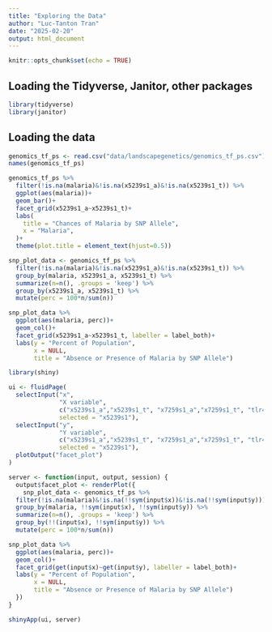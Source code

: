 ```yaml
---
title: "Exploring the Data"
author: "Luc-Tanton Tran"
date: "2025-02-20"
output: html_document
---
```


```r
knitr::opts_chunk$set(echo = TRUE)
```

## Loading the Tidyverse, Janitor, other packages

```r
library(tidyverse)
library(janitor)
```


## Loading the data
```r
genomics_tf_ps <- read.csv("data/landscapegenetics/genomics_tf_ps.csv") %>% clean_names()
names(genomics_tf_ps)
```
```r
genomics_tf_ps %>% 
  filter(!is.na(malaria)&!is.na(x5239s1_a)&!is.na(x5239s1_t)) %>% 
  ggplot(aes(malaria))+
  geom_bar()+
  facet_grid(x5239s1_a~x5239s1_t)+
  labs(
    title = "Chances of Malaria by SNP Allele",
    x = "Malaria",
  )+
  theme(plot.title = element_text(hjust=0.5))

snp_plot_data <- genomics_tf_ps %>% 
  filter(!is.na(malaria)&!is.na(x5239s1_a)&!is.na(x5239s1_t)) %>%
  group_by(malaria, x5239s1_a, x5239s1_t) %>% 
  summarize(n=n(), .groups = 'keep') %>%
  group_by(x5239s1_a, x5239s1_t) %>% 
  mutate(perc = 100*n/sum(n))

snp_plot_data %>% 
  ggplot(aes(malaria, perc))+
  geom_col()+
  facet_grid(x5239s1_a~x5239s1_t, labeller = label_both)+
  labs(y = "Percent of Population",
       x = NULL,
       title = "Absence or Presence of Malaria by SNP Allele")
```

```r
library(shiny)

ui <- fluidPage(
  selectInput("x",
              "X variable",
              c("x5239s1_a","x5239s1_t", "x7259s1_a","x7259s1_t", "tlr4_1_a", "tlr4_1_g", "tlr4_2_a", "tlr4_2_g", "tlr4_3_c", "tlr4_3_t", "tlr4_4_a", "tlr4_4_c"),
              selected = "x5239s1"),
  selectInput("y",
              "Y variable",
              c("x5239s1_a","x5239s1_t", "x7259s1_a","x7259s1_t", "tlr4_1_a", "tlr4_1_g", "tlr4_2_a", "tlr4_2_g", "tlr4_3_c", "tlr4_3_t", "tlr4_4_a", "tlr4_4_c"),
              selected = "x5239s1"),
  plotOutput("facet_plot")
)

server <- function(input, output, session) {
  output$facet_plot <- renderPlot({
    snp_plot_data <- genomics_tf_ps %>% 
  filter(!is.na(malaria)&!is.na(!!sym(input$x))&!is.na(!!sym(input$y))) %>%
  group_by(malaria, !!sym(input$x), !!sym(input$y)) %>% 
  summarize(n=n(), .groups = 'keep') %>%
  group_by(!!(input$x), !!sym(input$y)) %>% 
  mutate(perc = 100*n/sum(n))

snp_plot_data %>% 
  ggplot(aes(malaria, perc))+
  geom_col()+
  facet_grid(get(input$x)~get(input$y), labeller = label_both)+
  labs(y = "Percent of Population",
       x = NULL,
       title = "Absence or Presence of Malaria by SNP Allele")
  })
}

shinyApp(ui, server)
```


